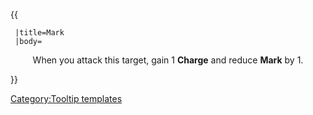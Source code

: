 {{ {{{1|Tooltip hover box}}}
  |title=Mark
  |body=<center>When you attack this target, gain 1 '''Charge''' and reduce '''Mark''' by 1.
</center>
}}<noinclude>[[Category:Tooltip templates]]</noinclude>